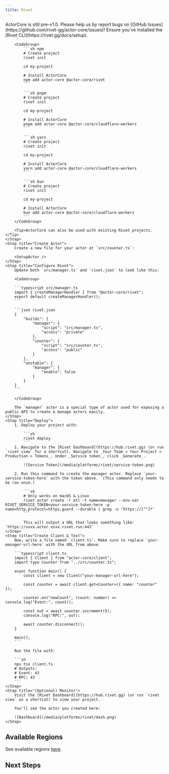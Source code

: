 ```yaml
---
title: Rivet
---
```



<Info>
	ActorCore is still pre-v1.0. Please help us by report bugs on [GitHub Issues](https://github.com/rivet-gg/actor-core/issues)!
</Info>

<Steps>
	<Step title="Create New Rivet Project">
		Ensure you've installed the [Rivet CLI](https://rivet.gg/docs/setup).

		<CodeGroup>
			```sh npm
			# Create project
			rivet init

    		cd my-project

    		# Install ActorCore
    		npm add actor-core @actor-core/rivet
    		```

    		```sh pnpm
			# Create project
			rivet init

			cd my-project

    		# Install ActorCore
    		pnpm add actor-core @actor-core/cloudflare-workers
    		```

    		```sh yarn
			# Create project
			rivet init

			cd my-project

    		# Install ActorCore
    		yarn add actor-core @actor-core/cloudflare-workers
    		```

    		```sh bun
			# Create project
			rivet init

			cd my-project

    		# Install ActorCore
    		bun add actor-core @actor-core/cloudflare-workers
    		```
    	</CodeGroup>

    	<Tip>ActorCore can also be used with existing Rivet projects.</Tip>
    </Step>
    <Step title="Create Actor">
    	Create a new file for your actor at `src/counter.ts`:

    	<SetupActor />
    </Step>
    <Step title="Configure Rivet">
    	Update both `src/manager.ts` and `rivet.json` to look like this:

		<CodeGroup>

    	```typescript src/manager.ts
		import { createManagerHandler } from "@actor-core/rivet";
		export default createManagerHandler();
    	```

    	```json rivet.json
		{
			"builds": {
				"manager": {
					"script": "src/manager.ts",
					"access": "private"
				},
				"counter": {
					"script": "src/counter.ts",
					"access": "public"
				}
			},
			"unstable": {
				"manager": {
					"enable": false
				}
			}
		}
    	```

		</CodeGroup>

		The `manager` actor is a special type of actor used for exposing a public API to create & manage actors easily.
    </Step>
    <Step title="Deploy">
		1. Deploy your project with:

			```sh
			rivet deploy
			```
		1. Navigate to the [Rivet Dashboard](https://hub.rivet.gg) (or run `rivet view` for a shortcut). Navigate to _Your Team > Your Project > Production > Tokens_. Under _Service token_, click _Generate_.

			![Service Token](/media/platforms/rivet/service-token.png)

		2. Run this command to create the manager actor. Replace `your-service-token-here` with the token above.  (This command only needs to be ran once.)

			```sh
			# Only works on macOS & Linux
			rivet actor create -r atl -t name=manager --env-var RIVET_SERVICE_TOKEN=your-service-token-here -p name=http,protocol=https,guard --durable | grep -o 'https://[^"]*'
			```

			This will output a URL that looks something like: `https://xxxx.actor.xxxx.rivet.run:443`
	</Step>
    <Step title="Create Client & Test">
		Now, write a file named `client.ts`. Make sure to replace `your-manager-url-here` with the URL from above.

		```typescript client.ts
		import { Client } from "actor-core/client";
		import type Counter from "../src/counter.ts";

		async function main() {
			const client = new Client("your-manager-url-here");

			const counter = await client.get<Counter>({ name: "counter" });

			counter.on("newCount", (count: number) => console.log("Event:", count));

			const out = await counter.increment(5);
			console.log("RPC:", out);

			await counter.disconnect();
		}

		main();
		```

		Run the file with:

		```sh
		npx tsx client.ts
		# Outputs:
		# Event: 43
		# RPC: 43
		```
    </Step>
    <Step title="(Optional) Monitor">
		Visit the [Rivet Dashboard](https://hub.rivet.gg) (or run `rivet view` as a shortcut) to view your project.

		You'll see the actor you created here:

		![Dashboard](/media/platforms/rivet/dash.png)
	</Step>
</Steps>

## Available Regions

See available regions [here](https://rivet.gg/docs/regions).

## Next Steps

<SetupNextSteps />

